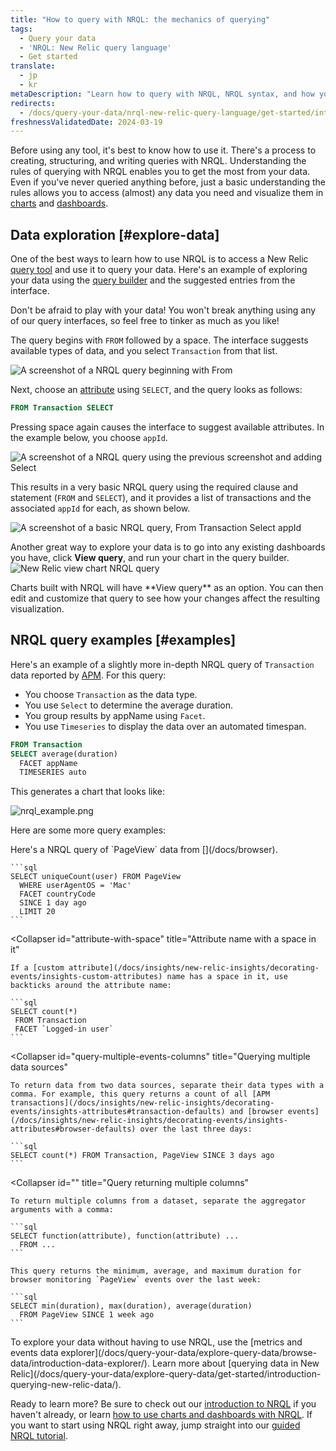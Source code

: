 ```yaml
---
title: "How to query with NRQL: the mechanics of querying"
tags:
  - Query your data
  - 'NRQL: New Relic query language'
  - Get started
translate:
  - jp
  - kr
metaDescription: "Learn how to query with NRQL, NRQL syntax, and how you can explore your data."
redirects:
  - /docs/query-your-data/nrql-new-relic-query-language/get-started/introduction-nrql-how-nrql-works
freshnessValidatedDate: 2024-03-19
---
```


Before using any tool, it's best to know how to use it. There's a process to creating, structuring, and writing queries with NRQL. Understanding the rules of querying with NRQL enables you to get the most from your data. Even if you've never queried anything before, just a basic understanding the rules allows you to access (almost) any data you need and visualize them in [charts](/docs/query-your-data/explore-query-data/use-charts/use-your-charts) and [dashboards](/docs/query-your-data/explore-query-data/dashboards/introduction-dashboards).

## Data exploration [#explore-data]

One of the best ways to learn how to use NRQL is to access a New Relic [query tool](/docs/query-your-data/nrql-new-relic-query-language/get-started/introduction-nrql-new-relics-query-language#where) and use it to query your data. Here's an example of exploring your data using the [query builder](/docs/chart-builder/use-chart-builder/get-started/introduction-chart-builder) and the suggested entries from the interface.

<Callout variant="tip">
  Don't be afraid to play with your data! You won't break anything using any of our query interfaces, so feel free to tinker as much as you like!
</Callout>

The query begins with `FROM` followed by a space. The interface suggests available types of data, and you select `Transaction` from that list.

<img
  title="nrql_query01.png"
  alt="A screenshot of a NRQL query beginning with From"
  src="/images/queries-nrql_screenshot-crop_event-definitions-query-builder.webp"
/>

Next, choose an [attribute](/docs/using-new-relic/welcome-new-relic/get-started/glossary#attribute) using `SELECT`, and the query looks as follows:

```sql
FROM Transaction SELECT
```

Pressing space again causes the interface to suggest available attributes. In the example below, you choose `appId`.

<img
  title="nrql_query02.png"
  alt="A screenshot of a NRQL query using the previous screenshot and adding Select"
  src="/images/queries-nrql_screenshot-crop_attribute-definitions-query-builder.webp"
/>

This results in a very basic NRQL query using the required clause and statement (`FROM` and `SELECT`), and it provides a list of <InlinePopover type="apm"/> transactions and the associated `appId` for each, as shown below.

<img
  title="basic_nrql_example.png"
  alt="A screenshot of a basic NRQL query, From Transaction Select appId"
  src="/images/queries-nrql_screenshot-crop_basic-nrql-query-example.webp"
/>

Another great way to explore your data is to go into any existing dashboards you have, click <DNT>**View query**</DNT>, and run your chart in the query builder.
<img
  title="new-relic-view-chart-nrql-query.png"
  alt="New Relic view chart NRQL query"
  src="/images/queries-nrql_screenshot-crop_view-query-for-chart.webp"
/>

<figcaption>
  Charts built with NRQL will have <DNT>**View query**</DNT> as an option. You can then edit and customize that query to see how your changes affect the resulting visualization.
</figcaption>

## NRQL query examples [#examples]

Here's an example of a slightly more in-depth NRQL query of `Transaction` data reported by [APM](/docs/apm). For this query:

* You choose `Transaction` as the data type.
* You use `Select` to determine the average duration.
* You group results by appName using `Facet`.
* You use `Timeseries` to display the data over an automated timespan.

```sql
FROM Transaction 
SELECT average(duration) 
  FACET appName 
  TIMESERIES auto
```

This generates a chart that looks like:

<img
  title="nrql_example.png"
  alt="nrql_example.png"
  src="/images/queries-nrql_screenshot-crop_nrql-example-timeseries.webp"
/>

Here are some more query examples:

<CollapserGroup>
  <Collapser
    id="basic-browser-nrql"
    title="Basic NRQL query of browser data"
  >
    Here's a NRQL query of `PageView` data from [<InlinePopover type="browser"/>](/docs/browser).

    ```sql
    SELECT uniqueCount(user) FROM PageView 
      WHERE userAgentOS = 'Mac' 
      FACET countryCode
      SINCE 1 day ago 
      LIMIT 20
    ```
  </Collapser>

  <Collapser
    id="attribute-with-space"
    title="Attribute name with a space in it"
  >
    If a [custom attribute](/docs/insights/new-relic-insights/decorating-events/insights-custom-attributes) name has a space in it, use backticks around the attribute name:

    ```sql
    SELECT count(*)
     FROM Transaction
     FACET `Logged-in user`
    ```
  </Collapser>

  <Collapser
    id="query-multiple-events-columns"
    title="Querying multiple data sources"
  >
    To return data from two data sources, separate their data types with a comma. For example, this query returns a count of all [APM transactions](/docs/insights/new-relic-insights/decorating-events/insights-attributes#transaction-defaults) and [browser events](/docs/insights/new-relic-insights/decorating-events/insights-attributes#browser-defaults) over the last three days:

    ```sql
    SELECT count(*) FROM Transaction, PageView SINCE 3 days ago
    ```
  </Collapser>

  <Collapser
    id=""
    title="Query returning multiple columns"
  >
    To return multiple columns from a dataset, separate the aggregator arguments with a comma:

    ```sql
    SELECT function(attribute), function(attribute) ...
      FROM ...
    ```

    This query returns the minimum, average, and maximum duration for browser monitoring `PageView` events over the last week:

    ```sql
    SELECT min(duration), max(duration), average(duration)
      FROM PageView SINCE 1 week ago
    ```
  </Collapser>
</CollapserGroup>

<Callout variant="important">
  To explore your data without having to use NRQL, use the [metrics and events data explorer](/docs/query-your-data/explore-query-data/browse-data/introduction-data-explorer/). Learn more about [querying data in New Relic](/docs/query-your-data/explore-query-data/get-started/introduction-querying-new-relic-data/).
</Callout>

Ready to learn more? Be sure to check out our [introduction to NRQL](/docs/query-your-data/nrql-new-relic-query-language/get-started/introduction-nrql-new-relics-query-language/) if you haven't already, or learn [how to use charts and dashboards with NRQL](/docs/query-your-data/nrql-new-relic-query-language/get-started/charts-and-dashboards-with-nrql/). If you want to start using NRQL right away, jump straight into our [guided NRQL tutorial](/docs/query-your-data/nrql-new-relic-query-language/get-started/introduction-nrql-tutorial/).
